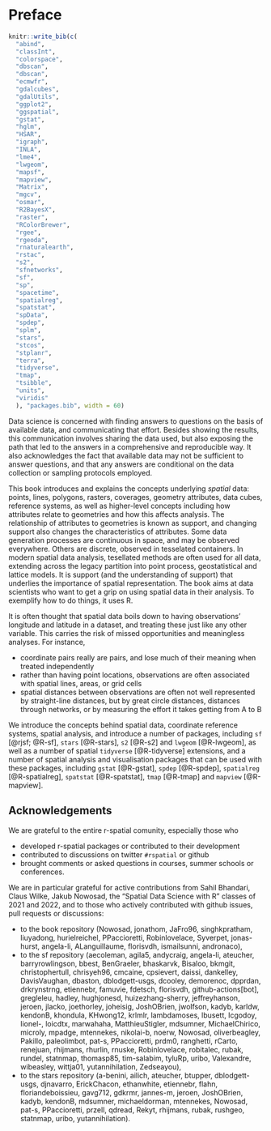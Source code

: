 # Preface {.unnumbered}

```r
knitr::write_bib(c(
  "abind",
  "classInt",
  "colorspace",
  "dbscan",
  "dbscan",
  "ecmwfr",
  "gdalcubes",
  "gdalUtils",
  "ggplot2",
  "ggspatial",
  "gstat",
  "hglm",
  "HSAR",
  "igraph",
  "INLA",
  "lme4",
  "lwgeom",
  "mapsf",
  "mapview",
  "Matrix",
  "mgcv",
  "osmar", 
  "R2BayesX",
  "raster",
  "RColorBrewer",
  "rgee",
  "rgeoda",
  "rnaturalearth",
  "rstac",
  "s2",
  "sfnetworks",
  "sf", 
  "sp",
  "spacetime",
  "spatialreg",
  "spatstat",
  "spData",
  "spdep",
  "splm",
  "stars",
  "stcos",
  "stplanr", 
  "terra",
  "tidyverse",
  "tmap",
  "tsibble",
  "units",
  "viridis"
  ), "packages.bib", width = 60)
```

Data science is concerned with finding answers to questions on the
basis of available data, and communicating that effort. Besides
showing the results, this communication involves sharing the data
used, but also exposing the path that led to the answers in a
comprehensive and reproducible way. It also acknowledges the fact 
that available data may not be sufficient to answer questions, and 
that any answers are conditional on the data collection or sampling 
protocols employed.

\index{data science}
\index{spatial data science}

This book introduces and explains the concepts underlying
_spatial_ data: points, lines, polygons, rasters, coverages, geometry
attributes, data cubes, reference systems, as well as higher-level
concepts including how attributes relate to geometries and how
this affects analysis. The relationship of attributes to geometries
is known as support, and changing support also changes the 
characteristics of attributes. Some data generation processes are
continuous in space, and may be observed everywhere. Others are 
discrete, observed in tesselated containers. In modern spatial data
analysis, tesellated methods are often used for all data, extending 
across the legacy partition into point process, geostatistical and 
lattice models. It is support (and the understanding of support) that
underlies the importance of spatial representation. The book aims 
at data scientists who want to get a grip on using spatial data 
in their analysis. To exemplify how to do things, it uses R.

It is often thought that spatial data boils down to having
observations' longitude and latitude in a dataset, and treating these
just like any other variable. This carries the risk of missed 
opportunities and meaningless analyses. For instance,

* coordinate pairs really are pairs, and lose much of their meaning 
when treated independently
* rather than having point locations, observations are often 
associated with spatial lines, areas, or grid cells
* spatial distances between observations are often not well
represented by straight-line distances, but by great circle
distances, distances through networks, or by measuring the effort
it takes getting from A to B

We introduce the concepts behind spatial data, coordinate reference
systems, spatial analysis, and introduce a number of packages,
including `sf` [@rjsf; @R-sf], `stars` [@R-stars], `s2` [@R-s2]
and `lwgeom` [@R-lwgeom], 
as well as a number of spatial `tidyverse` [@R-tidyverse] extensions, and a number of
spatial analysis and visualisation packages that can be used with these packages,
including `gstat` [@R-gstat], `spdep` [@R-spdep], `spatialreg` [@R-spatialreg], `spatstat` [@R-spatstat],
`tmap` [@R-tmap] and `mapview` [@R-mapview].

## Acknowledgements {-}

We are grateful to the entire r-spatial comunity, especially those who

* developed r-spatial packages or contributed to their development
* contributed to discussions on twitter `#rspatial` or github 
* brought comments or asked questions in courses, summer
schools or conferences.

We are in particular grateful for active contributions from Sahil
Bhandari, Claus Wilke, Jakub Nowosad, the "Spatial Data Science with
R" classes of 2021 and 2022, and to those who actively contributed
with github issues, pull requests or discussions:

* to the book repository (Nowosad, jonathom, JaFro96,
singhkpratham, liuyadong, hurielreichel, PPaccioretti, Robinlovelace,
Syverpet, jonas-hurst, angela-li, ALanguillaume, florisvdh,
ismailsunni, andronaco),
* to the sf repository (aecoleman, agila5, andycraig, angela-li,
ateucher, barryrowlingson, bbest, BenGraeler, bhaskarvk, Bisaloo,
bkmgit, christophertull, chrisyeh96, cmcaine, cpsievert, daissi,
dankelley, DavisVaughan, dbaston, dblodgett-usgs, dcooley,
demorenoc, dpprdan, drkrynstrng, etiennebr, famuvie, fdetsch,
florisvdh, github-actions[bot], gregleleu, hadley, hughjonesd,
huizezhang-sherry, jeffreyhanson, jeroen, jlacko, joethorley,
joheisig, JoshOBrien, jwolfson, kadyb, karldw, kendonB, khondula,
KHwong12, krlmlr, lambdamoses, lbusett, lcgodoy, lionel-, loicdtx,
marwahaha, MatthieuStigler, mdsumner, MichaelChirico, microly,
mpadge, mtennekes, nikolai-b, noerw, Nowosad, oliverbeagley, Pakillo,
paleolimbot, pat-s, PPaccioretti, prdm0, ranghetti, rCarto, renejuan,
rhijmans, rhurlin, rnuske, Robinlovelace, robitalec, rubak, rundel,
statnmap, thomasp85, tim-salabim, tyluRp, uribo, Valexandre,
wibeasley, wittja01, yutannihilation, Zedseayou), 
* to the stars repository (a-benini, ailich, ateucher, btupper,
dblodgett-usgs, djnavarro, ErickChacon, ethanwhite, etiennebr, flahn,
floriandeboissieu, gavg712, gdkrmr, jannes-m, jeroen, JoshOBrien,
kadyb, kendonB, mdsumner, michaeldorman, mtennekes, Nowosad, pat-s,
PPaccioretti, przell, qdread, Rekyt, rhijmans, rubak, rushgeo,
statnmap, uribo, yutannihilation).
